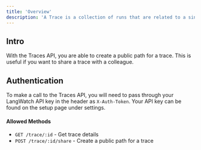 ```yaml
---
title: 'Overview'
description: 'A Trace is a collection of runs that are related to a single operation'
---
```


## Intro

With the Traces API, you are able to create a public path for a trace. This is useful if you want to share a trace with a colleague.

## Authentication

To make a call to the Traces API, you will need to pass through your LangWatch API key in the header as `X-Auth-Token`. Your API key can be found on the setup page under settings.


#### Allowed Methods

- `GET /trace/:id` - Get trace details
- `POST /trace/:id/share` - Create a public path for a trace







